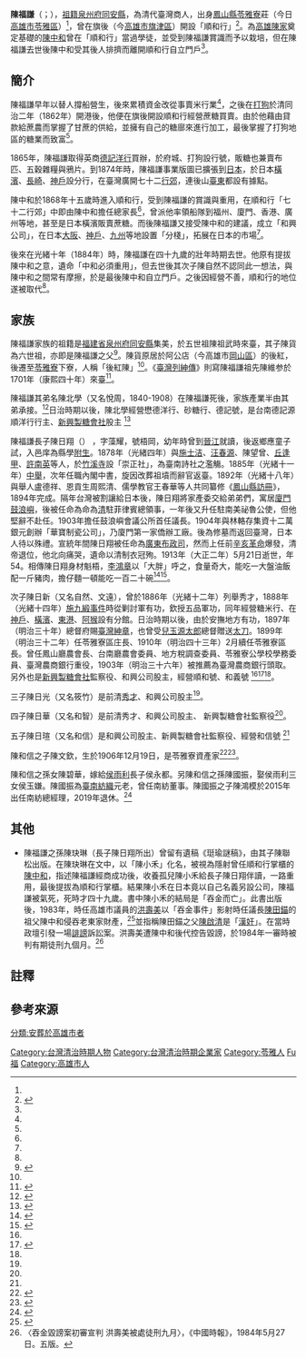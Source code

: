 {{NoteTA
|1=zh:庄;zh-hant:庄
|2=zh:制;zh-hant:制}}

{{Infobox Hokkien name
| title                =陳福謙
| hanji                =陳福謙
| poj                  =Tân Hok-khiam
| hanlo                =
| tl                   =Tân Hok-khiam
| bp                   =
| hokkienipa           =
}}

{{Infobox person
| 姓名 = 陳福謙
| 圖像 = 
| 出生名 = 
| 出生日期 = {{QING}}1834年
| 出生地 = 
| 死亡日期 = {{QING}}1884年
| 死亡地 = 
| 別名 = 
| 家鄉 = 
| 籍貫 = <!-- （僅限部分地區人士使用） -->
| 配偶 = 
| 伴侶 = 
| 子女 = [[陳日翔|陳日翔]](長子)<br>陳日新/陳文遠/陳自然(次子)<br>陳日光/陳筱竹(三子)<br>陳日華/陳和智(四子)<br>陳日瑄/[[陳和信|陳和信]](五子)
| 父母 = 
| 親屬 = 陳祖武(祖父)<br>陳貨(父)<br>[[陳北學|陳北學]](弟弟)<br>陳玦琳(孫子，陳和日翔子)<br>陳文欽(孫子，陳和信子)<br>陳吳貞(陳和信妻)
| 墓地 = [[覆鼎金公墓|覆鼎金公墓]]
| 墓地坐標 = <!-- {{Coord|LAT|LONG|display=inline}} -->
| 居住地 = 高雄市
| 國籍 = 
| 種族 = 
| 語言 = 
| 職業 = 
| 組織 = 順和行
}}
'''陳福謙'''（{{lang-nan|'''Tân Hok-khiam'''}}；{{bd|1834年||1884年||}}），[[祖籍|祖籍]][[泉州府|泉州府]][[同安縣|同安縣]]，為清代臺灣商人，出身[[鳳山縣_(臺灣)|鳳山縣]][[苓雅寮|苓雅寮]]莊（今日[[高雄市|高雄市]][[苓雅區|苓雅區]]）<ref name="劉"/>，曾在旗後（今[[高雄市|高雄市]][[旗津區|旗津區]]）開設「順和行」<ref name="楊">{{cite book|author=楊彥騏 |title=台灣百年糖紀 |publisher=貓頭鷹出版社 |location=台北市 |isbn=957-469-503-4 |pages=93頁|date=2001年7月}}</ref>。為[[高雄陳家|高雄陳家]]奠定基礎的[[陳中和|陳中和]]曾在「順和行」當過學徒，並受到陳福謙賞識而予以栽培，但在陳福謙去世後陳中和受其後人排擠而離開順和行自立門戶<ref name="楊"/>。

== 簡介 ==
陳福謙早年以替人撐船營生，後來累積資金改從事賣米行業<ref name="劉"/>，之後在[[打狗港|打狗]]於清同治二年（1862年）開港後，他便在旗後開設順和行經營蔗糖買賣。由於他藉由貸款給蔗農而掌握了甘蔗的供給{{NoteTag|1=陳福謙的貸款性質實為預買，他在蔗苗長出時即派人到田裡估價給予第一次貸款，等收成後再給予第二、三次的貸款<ref name="劉"/>。}}，並擁有自己的糖廍來進行加工，最後掌握了打狗地區的糖業而致富<ref name="楊"/>。

1865年，陳福謙取得英商[[德記洋行|德記洋行]]買辦，於府城、打狗設行號，販糖也兼賣布匹、五穀雜糧與鴉片。到1874年時，陳福謙事業版圖已擴張到[[日本|日本]]，於日本[[橫濱|橫濱]]、[[長崎|長崎]]、[[神戶|神戶]]設分行，在臺灣廣開七十二[[郊|行郊]]，連後山[[臺東縣|臺東]]都設有據點。

陳中和於1868年十五歲時進入順和行，受到陳福謙的賞識與重用，在順和行「七十二行郊」中即由陳中和擔任總家長<ref name="劉"/>，曾派他率領船隊到福州、廈門、香港、廣州等地，甚至是日本橫濱販賣蔗糖。而後陳福謙又接受陳中和的建議，成立「和興公司」，在日本[[大阪市|大阪]]、[[神戶|神戶]]、[[九州_(日本)|九州]]等地設置「分棧」，拓展在日本的市場<ref name="楊"/>。

後來在光緒十年（1884年）時，陳福謙在四十九歲的壯年時期去世。他原有提拔陳中和之意，遺命「中和必須重用」，但去世後其次子陳自然不認同此一想法，與陳中和之間常有摩擦，於是最後陳中和自立門戶。之後因經營不善，順和行的地位遂被取代<ref name="劉"/>。

== 家族 ==
陳福謙家族的祖籍是[[福建省|福建省]][[泉州府|泉州府]][[同安縣|同安縣]]集美，於五世祖陳祖武時來臺{{NoteTag|1=其家族一、二世祖名諱不可考，三世祖名參，四世祖名奇。}}，其子陳貨為六世祖，亦即是陳福謙之父<ref name="劉">{{cite web |url=http://140.133.6.46/ETD-db/ETD-search-c/getfile?URN=etd-0701108-105425&filename=etd-0701108-105425.pdf |language=zh-tw |title=高雄旗津舊庄落之歷史變遷 |publisher=國立臺南大學 |pages=45、46頁 |author=劉俊男 }}{{dead link|date=2018年5月 |bot=InternetArchiveBot |fix-attempted=yes }}</ref>。陳貨原居於阿公店（今高雄市[[岡山區|岡山區]]）的後紅，後遷至[[苓雅寮|苓雅寮]]下寮，人稱「後紅陳」<ref name="劉"/>。《[[臺灣列紳傳|臺灣列紳傳]]》則寫陳福謙祖先陳維参於1701年（康熙四十年）來臺<ref name=":0">{{Cite book|title=臺灣列紳傳|last=鷹取田一郎|publisher=臺灣總督府|year=1916|pages=307}}</ref>。

陳福謙其弟名陳北學（又名悅周，1840-1908）在陳福謙死後，家族產業半由其弟承接。<ref name="李">{{cite book|author=李佩蓁 |title=臺灣糖業鉅子陳北學 |publisher=國史研究通訊 |location=  |isbn=  |pages=43-49頁|date=2002年6月}}</ref>日治時期以後，陳北學經營懋德洋行、砂糖行、德記號，是台南德記源順洋行行主、[[新興製糖|新興製糖會社]]股主 <ref name=":1">{{Cite book|title=南部臺灣紳士錄|publisher=臺南新報社|year=1907|location=臺南|pages=50、537-538}}</ref>

陳福謙長子陳日翔（{{bd|1860年||1913年||}}） ，字藻耀，號梧岡，幼年時曾到[[晋江|晉江]]就讀，後返鄉應童子試，入邑庠為縣學[[生员#附生|附生]]。1878年（光緒四年）與[[施士洁|施士洁]]、[[汪春源|汪春源]]、陳望曾、[[丘逢甲|丘逢甲]]、[[許南英|許南英]]等人，於[[竹溪寺|竹溪寺]]設「崇正社」，為臺南詩社之濫觴。1885年（光緒十一年）[[举人|中舉]]，次年任職內閣中書，旋因改葬祖墳而辭官返臺。1892年（光緒十八年）與舉人盧德祥、恩貢生周熙清、儒學教官王春華等人共同纂修《[[鳳山縣采訪冊|鳳山縣訪冊]]》，1894年完成。隔年台灣被割讓給日本後，陳日翔將家產委交給弟弟們，寓居[[厦门市|廈門]][[鼓浪屿|鼓浪嶼]]，後被任命為命為[[清朝政府|清]]駐菲律賓總領事，一年後又升任駐南美祕魯公使，但他堅辭不赴任。1903年擔任鼓浪嶼會議公所首任議長。1904年與林輅存集資十二萬銀元創辦「華寶制瓷公司」，乃廈門第一家僑辦工廠。後為修墓而返回臺灣，日本人待以殊禮。宣統年間陳日翔被任命為[[廣東等處承宣布政使司|廣東布政司]]，然而上任前[[辛亥革命|辛亥革命]]爆發，清帝退位，他北向痛哭，遺命以清制衣冠殉。1913年（大正二年）5月21日逝世，年54。相傳陳日翔身材魁梧，[[李鴻章|李鴻章]]以「大胖」呼之，食量奇大，能吃一大盤油飯配一斤豬肉，擔仔麵一頓能吃一百二十碗<ref>{{Cite book|title=臺灣歷史人物小傳--明清暨日據時期|publisher=國家圖書館|year=2003-12|chapter=陳日翔|url=https://tm.ncl.edu.tw/article?u=016_002_0000295325}}</ref><ref>{{Cite web|title=臺灣詩 詩人介紹|url=https://poem.insowe.com/poet_info.html?484|access-date=2021-07-09|work=數位全臺詩資料庫|publisher=國立臺灣文學館}}</ref>。

次子陳日新（又名自然、文遠），曾於1886年（光緒十二年）列舉秀才，1888年（光緒十四年）[[施九緞事件|施九緞事件]]時從剿討軍有功，欽授五品軍功，同年經營糖米行、在[[神户市|神戶]]、[[横滨市|橫濱]]、[[東港鎮_(台灣)|東港]]、[[屏東市|阿猴]]設有分館。日治時期以後，由於安撫地方有功，1897年（明治三十年）總督府賜[[臺灣紳章|臺灣紳章]]，也曾受[[兒玉源太郎|兒玉源太郎]]總督贈送[[太刀|太刀]]。1899年（明治三十二年）任苓雅寮區庄長、1910年（明治四十三年）2月續任苓雅寮區長。曾任鳳山廳農會長、台南廳農會委員、地方稅調查委員、苓雅寮公學校學務委員、臺灣農商銀行重役，1903年（明治三十六年）被推薦為臺灣農商銀行頭取。另外也是[[新興製糖|新興製糖會社]]監察役、和興公司股主，經營順和號、和義號 <ref name=":1" /><ref>{{Cite book|title=臺灣人物誌|last=大園市藏|publisher=谷澤書店|year=1916|location=臺北市|url=https://tm.ncl.edu.tw/article?u=008_001_0000567315&lang=chn|pages=57}}</ref><ref name=":0" />。

三子陳日光（又名筱竹）是前清[[秀才|秀才]]、和興公司股主<ref name=":1" />。

四子陳日華（又名和智）是前清秀才、和興公司股主、 新興製糖會社監察役<ref name=":1" />。

五子陳日瑄（又名和信）是和興公司股主、新興製糖會社監察役、經營和信號 <ref name=":1" />

陳和信之子陳文欽，生於1906年12月19日，是苓雅寮資產家<ref>{{Cite book|title=臺灣人士鑑（日刊一週年版）|publisher=臺灣新民報社|year=1934|pages=137}}</ref><ref>{{Cite book|title=臺灣官紳年鑑|last=林進發|publisher=民眾公論社|year=1932|location=臺北市|pages=915|url=https://tm.ncl.edu.tw/article?u=008_001_0000565230&lang=chn}}</ref>。

陳和信之孫女陳碧華，嫁給[[侯雨利|侯雨利]]長子侯永都。另陳和信之孫陳國振，娶侯雨利三女侯玉嫌。陳國振為[[臺南紡織|臺南紡織]]元老，曾任南紡董事。陳國振之子陳鴻模於2015年出任南紡總經理，2019年退休。<ref>{{cite web|url=https://m.ctee.com.tw/dailynews/20190626/a03aa3/989561/5c3573c2b2626c7ec137ac5dce488c7d|title=南紡總座陳鴻模 將退休 專業經理人王立範可望升任|publisher=工商時報|date=2019-06-26}}</ref>

== 其他 ==
* 陳福謙之孫陳玦琳（長子陳日翔所出）曾留有遺稿《珽瑜謎稿》，由其子陳聯松出版。在陳玦琳在文中，以「陳小禾」化名，被視為隱射曾任順和行掌櫃的[[陳中和|陳中和]]，指述陳福謙經商成功後，收養孤兒陳小禾給長子陳日翔伴讀，一路重用，最後提拔為順和行掌櫃。結果陳小禾在日本竟以自己名義另設公司，陳福謙被氣死，死時才四十九歲。書中陳小禾的結局是「吞金而亡」。此書出版後，1983年，時任高雄市議員的[[洪壽美|洪壽美]]以「吞金事件」影射時任議長[[陳田錨|陳田錨]]的祖父陳中和侵吞老東家財產，<ref>{{cite web|url=https://tw.nextmgz.com/realtimenews/news/35470049?fbclid=IwAR3BjPamH3eyXegY8RmVQ4xcBWl1cjBR4M0AlIDpuVsjyI8gmIBJlFiyi6c|title=世家望族 港都雙陳 百年恩怨 陳福謙家族|publisher=壹周刊|date=2013-11-28}}</ref>並指稱陳田錨之父[[陳啟清|陳啟清]]是「[[漢奸|漢奸]]」。在當時政壇引發一場[[誹謗|誹謗]]訴訟案。洪壽美遭陳中和後代控告毀謗，於1984年一審時被判有期徒刑九個月。<ref>〈吞金毀謗案初審宣判 洪壽美被處徒刑九月〉，《中國時報》，1984年5月27日。五版。</ref>

== 註釋 ==
<div class="references-small">
{{NoteFoot}}
</div>

== 參考來源 ==
{{reflist}}

{{DEFAULTSORT:Chen陳}}

{{台灣清治時期企業家}}
[[Category:台灣清治時期人物|Category:台灣清治時期人物]]
[[Category:台灣清治時期企業家|Category:台灣清治時期企業家]]
[[Category:苓雅人|Category:苓雅人]]
[[Category:陳姓|Fu福]]
[[Category:高雄市人|Category:高雄市人]]
[[分類:安葬於高雄市者|分類:安葬於高雄市者]]